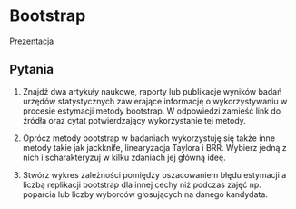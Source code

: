 # Bootstrap

[Prezentacja](presentations/09_bootstrap.html)

## Pytania

1. Znajdź dwa artykuły naukowe, raporty lub publikacje wyników badań urzędów statystycznych zawierające informację o wykorzystywaniu w procesie estymacji metody bootstrap. W odpowiedzi zamieść link do źródła oraz cytat potwierdzający wykorzystanie tej metody.

2. Oprócz metody bootstrap w badaniach wykorzystuję się także inne metody takie jak jackknife, linearyzacja Taylora i BRR. Wybierz jedną z nich i scharakteryzuj w kilku zdaniach jej główną ideę.

3. Stwórz wykres zależności pomiędzy oszacowaniem błędu estymacji a liczbą replikacji bootstrap dla innej cechy niż podczas zajęć np. poparcia lub liczby wyborców głosujących na danego kandydata.